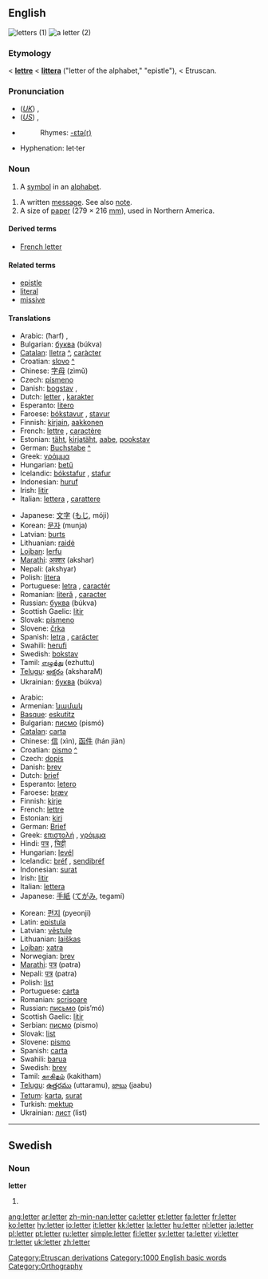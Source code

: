 {{wikipedia|letter (disambiguation)}}
==English==
[[Image:Cursive.png|thumb|letters (1)]]
[[Image:LeibnizBrief1.jpg|thumb|a letter (2)]]

{{rank|alone|body|point|346|letter|become|became|second}}

===Etymology===
{{ME.}} < {{OF.}} '''[[lettre]]''' < {{L.}} '''[[littera]]''' ("letter of the alphabet," "epistle"), < Etruscan.

===Pronunciation===
*(''[[Received Pronunciation|UK]]'') {{IPA|/ˈlɛtə/}}, {{SAMPA|/"lEt@/}}
*(''[[General American|US]]'') {{IPA|/ˈlɛtɚ/}}, {{SAMPA|/"lEt@`/}}
*{{audio|en-us-letter.ogg|Audio (US)}}
*:Rhymes: [[Rhymes:English:-ɛtə(r)|-ɛtə(r)]]
*Hyphenation: let·ter

===Noun===
{{en-noun}}

# A [[symbol]] in an [[alphabet]].
{{wikipedia}}
# A written [[message]]. See also [[note]].
# A size of [[paper]] (279 × 216 [[millimetre|mm]]), used in Northern America.

====Derived terms====
*[[French letter]]

====Related terms====
*[[epistle]]
*[[literal]]
*[[missive]]

====Translations====
{{trans-top|letter of the alphabet}}
*Arabic: {{ARchar|[[حرف|حَرْف]]}} (ħarf) {{m}}, {{ARchar|[[حروف|حُرُوف]]}} {{IPAchar|(ħurúːf)}} {{p}}
*Bulgarian: [[буква]] (búkva) {{f}}
*[[Catalan]]: [[lletra]] {{f}} [[:ca:lletra|^]], [[caràcter]]
*Croatian: [[slovo#Croatian|slovo]] {{n}} [[:hr:slovo|^]]
*Chinese: [[字母]] (zìmǔ)
*Czech: [[písmeno]] {{n}}
*Danish: [[bogstav]] {{n}}, {{c}}
*Dutch: [[letter#Dutch|letter]] {{f}}, [[karakter]] {{n}}
*Esperanto: [[litero]]
*Faroese: [[bókstavur]] {{m}}, [[stavur]] {{m}}
*Finnish: [[kirjain]], [[aakkonen]]
*French: [[lettre]] {{f}}, [[caractère]] {{m}}
*Estonian: [[täht]], [[kirjatäht]], [[aabe]], [[pookstav]]
*German: [[Buchstabe]] [[:de:Buchstabe|^]] {{m}}
*Greek: [[γράμμα]] {{IPAchar|[ˈɣrama]}} {{n}}
*Hungarian: [[betű]]
*Icelandic: [[bókstafur]] {{m}}, [[stafur]] {{m}}
*Indonesian: [[huruf]]
*Irish: [[litir]] {{f}}
*Italian: [[lettera]] {{f}}, [[carattere]] {{m}}
{{trans-mid}}
*Japanese: [[文字]] ([[もじ]], móji)
*Korean: [[문자]] (munja)
*Latvian: [[burts]] {{m}}
*Lithuanian: [[raidė]] {{f}}
*[[Lojban]]: [[lerfu]]
*[[Marathi]]: [[अक्शर]] (akshar)
*Nepali: (akshyar)
*Polish: [[litera]] {{f}}
*Portuguese: [[letra]] {{f}}, [[caractér]] {{m}}
*Romanian: [[literă]] {{f}}, [[caracter]] {{n}}
*Russian: [[буква]] (búkva) {{f}}
*Scottish Gaelic: [[litir]] {{f}}
*Slovak: [[písmeno]] {{n}}
*Slovene: [[črka]] {{f}}
*Spanish: [[letra]] {{f}}, [[carácter]] {{m}}
*Swahili: [[herufi]]
*Swedish: [[bokstav]]
*Tamil: [[எழுத்து]] (ezhuttu)
*[[Telugu]]: [[అక్షరం]] (aksharaM)
*Ukrainian: [[буква]] (búkva) {{f}}
{{trans-bottom}}

{{trans-top|written message}}
*Arabic: {{ARchar|[[رسالة|رِسَالَة]]}} {{IPAchar|(risáːla)}} {{f}}
*Armenian: [[նամակ]]
*[[Basque]]: [[eskutitz]]
*Bulgarian: [[писмо]] (pismó) {{n}}
*[[Catalan]]: [[carta]] {{f}}
*Chinese: [[信]] (xìn), [[函件]] (hán jiàn)
*Croatian: [[pismo#Croatian|pismo]] {{n}} [[:hr:pismo|^]]
*Czech: [[dopis]] {{m}}
*Danish: [[brev]] {{n}}
*Dutch: [[brief]] {{m}}
*Esperanto: [[letero]]
*Faroese: [[bræv]] {{n}}
*Finnish: [[kirje]]
*French: [[lettre]] {{f}}
*Estonian: [[kiri]]
*German: [[Brief]] {{m}}
*Greek: [[επιστολή]] {{IPAchar|[e̞ˌpisto̞ˈli]}} {{f}}, [[γράμμα]] {{IPAchar|[ˈɣrama]}} {{n}}
*Hindi: [[पत्र]] {{m}}, [[चिट्टी]] {{f}}
*Hungarian: [[levél]]
*Icelandic: [[bréf]] {{n}}, [[sendibréf]] {{n}}
*Indonesian: [[surat]]
*Irish: [[litir]] {{f}}
*Italian: [[lettera]] {{f}}
*Japanese: [[手紙]] ([[てがみ]], tegamí)
{{trans-mid}}
*Korean: [[편지]] (pyeonji)
*Latin: [[epistula]] {{f}}
*Latvian: [[vēstule]] {{f}}
*Lithuanian: [[laiškas]] {{m}}
*[[Lojban]]: [[xatra]]
*Norwegian: [[brev]]
*[[Marathi]]: [[पत्र]] (patra)
*Nepali: [[पत्र]] (patra)
*Polish: [[list]] {{m}}
*Portuguese: [[carta]] {{f}}
*Romanian: [[scrisoare]] {{f}}
*Russian: [[письмо]] (pis’mó) {{n}}
*Scottish Gaelic: [[litir]] {{f}}
*Serbian: [[писмо]] (pismo) {{n}}
*Slovak: [[list]] {{m}}
*Slovene: [[pismo]] {{n}}
*Spanish: [[carta]] {{f}}
*Swahili: [[barua]]
*Swedish: [[brev]]
*Tamil: [[காகிதம்]] (kakitham)
*[[Telugu]]: [[ఉత్తరము]] (uttaramu), [[జాబు]] (jaabu)
*[[Tetum]]: [[karta]], [[surat]]
*Turkish: [[mektup]]
*Ukrainian: [[лист]] (list) {{m}}
{{trans-bottom}}

[[Category:Etruscan derivations]]
[[Category:1000 English basic words]]
[[Category:Orthography]]

----

==Swedish==

===Noun===
'''letter'''

# {{sv-noun-form-indef-pl|lett}}

[[ang:letter]]
[[ar:letter]]
[[zh-min-nan:letter]]
[[ca:letter]]
[[et:letter]]
[[fa:letter]]
[[fr:letter]]
[[ko:letter]]
[[hy:letter]]
[[io:letter]]
[[it:letter]]
[[kk:letter]]
[[la:letter]]
[[hu:letter]]
[[nl:letter]]
[[ja:letter]]
[[pl:letter]]
[[pt:letter]]
[[ru:letter]]
[[simple:letter]]
[[fi:letter]]
[[sv:letter]]
[[ta:letter]]
[[vi:letter]]
[[tr:letter]]
[[uk:letter]]
[[zh:letter]]